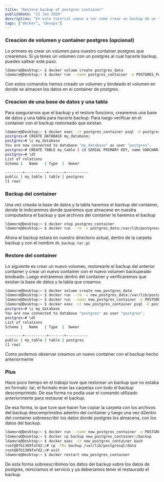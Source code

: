 ```yaml
---
title: "Restore backup of postgres container"
publishDate: "21 Jun 2024"
description: "En este tutorial vamos a ver como crear un backup de un volumen sobre un container postgres y como restaurarlo en un nuevo container."
tags: ["docker", "devops"]
---
```


### Creacion de volumen y container postgres (opcional)

Lo primero es crear un volumen para nuestro container postgres que crearemos. Si ya tenes un volumen con un postgres al cual hacerle backup, puedes saltear este paso.

```bash
ldamore@Desktop:~ $ docker volume create postgres_data
ldamore@Desktop:~ $ docker run --name postgres_container -e POSTGRES_PASSWORD=mypassword -v postgres_data:/var/lib/postgresql/data -d postgres
```

Con estos comandos hemos creado un volumen y bindeado el volumen en donde se almacen los datos en el container de postgres.

### Creacion de una base de datos y una tabla

Para asegurarnos que el backup y el restore funciono, crearemos una base de datos y una tabla para hacerle backup. Para luego verificar en el container con el backup restoreado que existan.

```bash
ldamore@Desktop:~ $ docker exec -it postgres_container psql -U postgres
postgres=# CREATE DATABASE my_database;
postgres=# \c my_database
You are now connected to database "my_database" as user "postgres".
postgres=# CREATE TABLE my_table ( id SERIAL PRIMARY KEY, name VARCHAR(100), age INT );
postgres=# \dt
List of relations
Schema |   Name   | Type  |  Owner

--------+----------+-------+----------
public | my_table | table | postgres
(1 row)
```

### Backup del container

Una vez creada la base de datos y la tabla haremos el backup del container, donde le indicaremos donde queremos que almacene en nuestra computadora el backup y que archivos del container le haremos el backup

```bash
ldamore@Desktop:~ $ docker stop postgres_container
ldamore@Desktop:~ $ docker run --rm -v postgres_data:/var/lib/postgresql/data -v $(pwd)/backup:/backup busybox tar czvf /backup/db_backup.tar.gz -C /var/lib/postgresql/data .
```

Ahora el backup estara en nuestro directorio actual, dentro de la carpeta backup y con el nombre `db_backup.tar.gz`

### Restore del container

Lo siguiente es crear un nuevo volumen, restorearle el backup del anterior container y crear un nuevo container con el nuevo volumen backupeado bindeado. Luego entraremos dentro del container y verificaremos que existan la base de datos y la tabla que creamos.

```bash
ldamore@Desktop:~ $ docker volume create new_postgres_data
ldamore@Desktop:~ $ docker run --rm -v new_postgres_data:/var/lib/postgresql/data -v $(pwd)/backup:/backup busybox tar xzvf /backup/db_backup.tar.gz -C /var/lib/postgresql/data
ldamore@Desktop:~ $ docker run --name new_postgres_container -e POSTGRES_PASSWORD=mypassword -v new_postgres_data:/var/lib/postgresql/data -d postgres
ldamore@Desktop:~ $ docker exec -it new_postgres_container psql -U postgres
postgres=# \c my_database
You are now connected to database "postgres" as user "postgres".
postgres=# \dt
List of relations
Schema |   Name   | Type  |  Owner

--------+----------+-------+----------
public | my_table | table | postgres
(1 row)
```

Como podemos observar creamos un nuevo container con el backup hecho anteriormente

### Plus

Hace poco tiempo en el trabajo tuve que restorear un backup que no estaba en formato .tar, el formato eran las carpetas con todo el backup descomprimido. De esa forma no podia usar el comando utilizado anteriormente para restaurar el backup.

De esa forma, lo que tuve que hacer fue copiar la carpeta con los archivos del backup descomprimidos adentro del container y luego una vez d2entro del container sobreescribir los datos donde postgres los almacena, con los datos del backup.

```bash
ldamore@Desktop:~ $ docker run --name new_postgres_container -e POSTGRES_PASSWORD=mypassword -d postgres
ldamore@Desktop:~ $ docker cp backup new_postgres_container:/backup
ldamore@Desktop:~ $ docker exec -it new_postgres_container bash
root@8fb1309fafd2:/# cp -TRv backup /var/lib/postgresql/data
root@8fb1309fafd2:/# exit
ldamore@Desktop:~ $ docker restart new_postgres_container
```

De esta forma sobreescribimos los datos del backup sobre los datos de postgres, reiniciamos el servicio y ya deberiamos tener el restaurado el backup.
